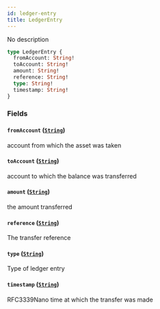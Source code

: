 ```yaml
---
id: ledger-entry
title: LedgerEntry
---
```



No description

```graphql
type LedgerEntry {
  fromAccount: String!
  toAccount: String!
  amount: String!
  reference: String!
  type: String!
  timestamp: String!
}
```


### Fields

#### `fromAccount` ([`String`](/docs/testnet/graphql/scalars/string))

account from which the asset was taken


#### `toAccount` ([`String`](/docs/testnet/graphql/scalars/string))

account to which the balance was transferred


#### `amount` ([`String`](/docs/testnet/graphql/scalars/string))

the amount transferred


#### `reference` ([`String`](/docs/testnet/graphql/scalars/string))

The transfer reference


#### `type` ([`String`](/docs/testnet/graphql/scalars/string))

Type of ledger entry


#### `timestamp` ([`String`](/docs/testnet/graphql/scalars/string))

RFC3339Nano time at which the transfer was made




